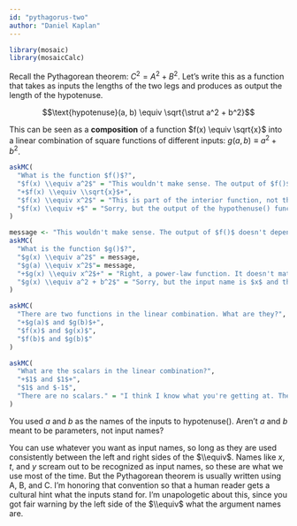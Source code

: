 ```yaml
---
id: "pythagorus-two"
author: "Daniel Kaplan"
---
```


```r

library(mosaic)
library(mosaicCalc)
```

Recall the Pythagorean theorem: $C^2 = A^2 + B^2$. Let's write this as a function that takes as inputs the lengths of the two legs and produces as output the length of the hypotenuse.

$$\text{hypotenuse}(a, b) \equiv \sqrt{\strut a^2 + b^2}$$

This can be seen as a **composition** of a function $f(x) \equiv \sqrt{x}$ into a linear combination of square functions of different inputs: $g(a, b) \equiv a^2 + b^2$. 

```r
askMC(
  "What is the function $f()$?", 
  "$f(x) \\equiv a^2$" = "This wouldn't make sense. The output of $f()$ doesn't depend on its input.", 
  "+$f(x) \\equiv \\sqrt{x}$+",
  "$f(x) \\equiv x^2$" = "This is part of the interior function, not the outer function.",
  "$f(x) \\equiv +$" = "Sorry, but the output of the hypothenuse() function needs to be a quantity, and $+$ is not a quantity.  "
)

```

```r
message <- "This wouldn't make sense. The output of $f()$ doesn't depend on its input."
askMC(
  "What is the function $g()$?", 
  "$g(x) \\equiv a^2$" = message, 
  "$g(a) \\equiv x^2$"= message,
  "+$g(x) \\equiv x^2$+" = "Right, a power-law function. It doesn't matter what we call the input, so long as it's used consistently in the definition.",
  "$g(x) \\equiv a^2 + b^2$" = "Sorry, but the input name is $x$ and the formula on the right side of the tilde expression has $a$ and $b$ in it."
)

```
 
```r
askMC(
  "There are two functions in the linear combination. What are they?",
  "+$g(a)$ and $g(b)$+",
  "$f(x)$ and $g(x)$",
  "$f(b)$ and $g(b)$"
)
```

```r
askMC(
  "What are the scalars in the linear combination?",
  "+$1$ and $1$+",
  "$1$ and $-1$",
  "There are no scalars." = "I think I know what you're getting at. The tradition in mathematics is that when a scalar is $1$, we don't write it down. But still, the scalar is $1$."
)
```

::: {.why  data-latex=""}
You used $a$ and $b$ as the names of the inputs to hypotenuse(). Aren't $a$ and $b$ meant to be parameters, not input names?

You can use whatever you want as input names, so long as they are used consistently between the left and right sides of the $\\equiv$. Names like $x$, $t$,  and $y$ scream out to be recognized as input names, so these are what we use most of the time. But the Pythagorean theorem is usually written using A, B, and C. I'm honoring that convention so that a human reader gets a cultural hint what the inputs stand for. I'm unapologetic about this, since you got fair warning by the left side of the $\\equiv$ what the argument names are.
:::


  
